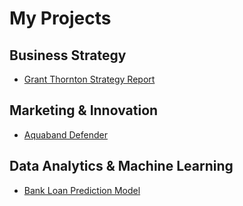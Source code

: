 # My Projects

## Business Strategy
- [Grant Thornton Strategy Report](projects/GT.qmd)

## Marketing & Innovation
- [Aquaband Defender](projects/Aquaband.qmd)

## Data Analytics & Machine Learning
- [Bank Loan Prediction Model](projects/bank-loans.qmd)
